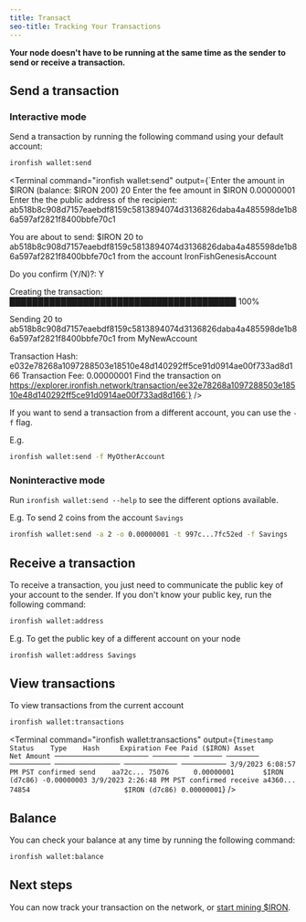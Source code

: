 ```yaml
---
title: Transact
seo-title: Tracking Your Transactions
---
```


**Your node doesn't have to be running at the same time as the sender to send or receive a transaction.**

## Send a transaction

### Interactive mode

Send a transaction by running the following command using your default account:
```sh
ironfish wallet:send
```

<Terminal
  command="ironfish wallet:send"
  output={`Enter the amount in $IRON (balance: $IRON 200) 20
Enter the fee amount in $IRON 0.00000001
Enter the the public address of the recipient:
ab518b8c908d7157eaebdf8159c5813894074d3136826daba4a485598de1b86a597af2821f8400bbfe70c1

You are about to send:
$IRON 20 to ab518b8c908d7157eaebdf8159c5813894074d3136826daba4a485598de1b86a597af2821f8400bbfe70c1 from the account IronFishGenesisAccount

Do you confirm (Y/N)?: Y

Creating the transaction:
████████████████████████████████████████ 100%

Sending 20 to ab518b8c908d7157eaebdf8159c5813894074d3136826daba4a485598de1b86a597af2821f8400bbfe70c1 from MyNewAccount

Transaction Hash: e032e78268a1097288503e18510e48d140292ff5ce91d0914ae00f733ad8d166
Transaction Fee: 0.00000001
Find the transaction on https://explorer.ironfish.network/transaction/ee32e78268a1097288503e18510e48d140292ff5ce91d0914ae00f733ad8d166`}
/>

If you want to send a transaction from a different account, you can use the `-f` flag.

E.g.

```sh
ironfish wallet:send -f MyOtherAccount
```

### Noninteractive mode

Run `ironfish wallet:send --help` to see the different options available.

E.g. To send 2 coins from the account `Savings`

```sh
ironfish wallet:send -a 2 -o 0.00000001 -t 997c...7fc52ed -f Savings
```

## Receive a transaction
To receive a transaction, you just need to communicate the public key of your account to the sender. If you don't know your public key, run the following command:

```sh
ironfish wallet:address
```

E.g. To get the public key of a different account on your node

```sh
ironfish wallet:address Savings
```

## View transactions
To view transactions from the current account

```sh
ironfish wallet:transactions
```
<Terminal
  command="ironfish wallet:transactions"
  output={`
Timestamp               Status    Type    Hash     Expiration Fee Paid ($IRON) Asset         Net Amount
─────────────────────── ───────── ─────── ──────── ────────── ──────────────── ───────────── ───────────
3/9/2023 6:08:57 PM PST confirmed send    aa72c... 75076      0.00000001       $IRON (d7c86) -0.00000003
3/9/2023 2:26:48 PM PST confirmed receive a4360... 74854                       $IRON (d7c86) 0.00000001
`}
/>

## Balance

You can check your balance at any time by running the following command:

```sh
ironfish wallet:balance
```

## Next steps

You can now track your transaction on the network, or [start mining $IRON](/use/get-started/mining).
